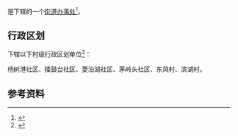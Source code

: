 {{中国乡级行政区|43/06/03/003/000}}

'''{{PAGENAMEBASE}}'''是{{PRC admin/fullname|43/06/03/003/000|3}}下辖的一个[[街道办事处|街道办事处]]<ref>{{PRC admin/ref sgc|{{PRC admin/parent|43/06/03/003/000}}}}</ref>。

== 行政区划 ==
{{PAGENAMEBASE}}下辖以下村级行政区划单位<ref>{{PRC admin/ref sgc|43/06/03/003/000}}</ref>：

杨树港社区、擂鼓台社区、菱泊湖社区、茅岭头社区、东风村、滨湖村。

== 参考资料 ==
{{reflist}}

{{湖南行政区划小作品}}
{{PRC admin/navcat|43/06/03/003/000}}